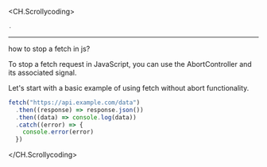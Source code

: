 
<CH.Scrollycoding>

<p />

```js index.js focus=1[2]
.
```

---

<Question>

how to stop a fetch in js?

</Question>

<Answer writing>

To stop a fetch request in JavaScript, you can use the AbortController and its associated signal.

Let's start with a basic example of using fetch without abort functionality.

</Answer>

```jsx index.js
fetch("https://api.example.com/data")
  .then((response) => response.json())
  .then((data) => console.log(data))
  .catch((error) => {
    console.error(error)
  })
```

</CH.Scrollycoding>
